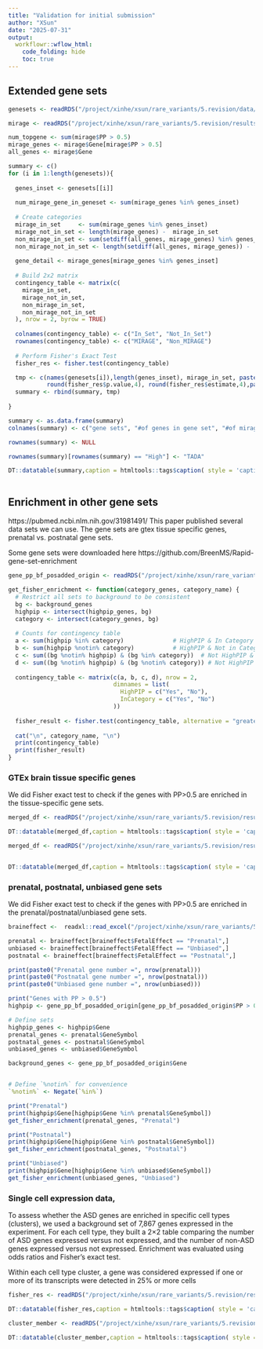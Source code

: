 ```yaml
---
title: "Validation for initial submission"
author: "XSun"
date: "2025-07-31"
output:
  workflowr::wflow_html:
    code_folding: hide
    toc: true
---
```


## Extended gene sets

```r

genesets <- readRDS("/project/xinhe/xsun/rare_variants/5.revision/data/genesets/genesets_summary.RDS")

mirage <- readRDS("/project/xinhe/xsun/rare_variants/5.revision/results/mirage_res/gene_pp_bf_posadded_origin.RDS")

num_topgene <- sum(mirage$PP > 0.5)
mirage_genes <- mirage$Gene[mirage$PP > 0.5]
all_genes <- mirage$Gene

summary <- c()
for (i in 1:length(genesets)){
  
  genes_inset <- genesets[[i]]
  
  num_mirage_gene_in_geneset <- sum(mirage_genes %in% genes_inset)
  
  # Create categories
  mirage_in_set     <- sum(mirage_genes %in% genes_inset)
  mirage_not_in_set <- length(mirage_genes) -  mirage_in_set 
  non_mirage_in_set <- sum(setdiff(all_genes, mirage_genes) %in% genes_inset)
  non_mirage_not_in_set <- length(setdiff(all_genes, mirage_genes)) -  non_mirage_in_set
  
  gene_detail <- mirage_genes[mirage_genes %in% genes_inset]
  
  # Build 2x2 matrix
  contingency_table <- matrix(c(
    mirage_in_set,
    mirage_not_in_set,
    non_mirage_in_set,
    non_mirage_not_in_set
  ), nrow = 2, byrow = TRUE)
  
  colnames(contingency_table) <- c("In_Set", "Not_In_Set")
  rownames(contingency_table) <- c("MIRAGE", "Non_MIRAGE")
  
  # Perform Fisher's Exact Test
  fisher_res <- fisher.test(contingency_table)

  tmp <- c(names(genesets[i]),length(genes_inset), mirage_in_set, paste0(round(mirage_in_set/length(mirage_genes) *100,2), "%"), 
           round(fisher_res$p.value,4), round(fisher_res$estimate,4),paste0(gene_detail,collapse = ","))
  summary <- rbind(summary, tmp)
  
}

summary <- as.data.frame(summary)
colnames(summary) <- c("gene sets", "#of genes in gene set", "#of mirage gene in gene set", "pct of mirage gene in gene set", "FET p", "FET OR", "MIRAGE genes in gene set")

rownames(summary) <- NULL

rownames(summary)[rownames(summary) == "High"] <- "TADA"

DT::datatable(summary,caption = htmltools::tags$caption( style = 'caption-side: left; text-align: left; color:black;  font-size:150% ;','FET results for extended gene set'),options = list(pageLength = 10) )



```



## Enrichment in other gene sets

https://pubmed.ncbi.nlm.nih.gov/31981491/ This paper published several data sets we can use. The gene sets are gtex tissue specific genes, prenatal vs. postnatal gene sets.

Some gene sets were downloaded here https://github.com/BreenMS/Rapid-gene-set-enrichment


```r

gene_pp_bf_posadded_origin <- readRDS("/project/xinhe/xsun/rare_variants/5.revision/results/mirage_res/gene_pp_bf_posadded_origin.RDS")

get_fisher_enrichment <- function(category_genes, category_name) {
  # Restrict all sets to background to be consistent
  bg <- background_genes
  highpip <- intersect(highpip_genes, bg)
  category <- intersect(category_genes, bg)
  
  # Counts for contingency table
  a <- sum(highpip %in% category)              # HighPIP & In Category
  b <- sum(highpip %notin% category)           # HighPIP & Not in Category
  c <- sum((bg %notin% highpip) & (bg %in% category))  # Not HighPIP & In Category
  d <- sum((bg %notin% highpip) & (bg %notin% category)) # Not HighPIP & Not in Category
  
  contingency_table <- matrix(c(a, b, c, d), nrow = 2,
                              dimnames = list(
                                HighPIP = c("Yes", "No"),
                                InCategory = c("Yes", "No")
                              ))
  
  fisher_result <- fisher.test(contingency_table, alternative = "greater")
  
  cat("\n", category_name, "\n")
  print(contingency_table)
  print(fisher_result)
}

```

### GTEx brain tissue specific genes

We did Fisher exact test to check if the genes with PP>0.5 are enriched in the tissue-specific gene sets. 

```r

merged_df <- readRDS("/project/xinhe/xsun/rare_variants/5.revision/results/validation_gtex_brain_origin.RDS")

DT::datatable(merged_df,caption = htmltools::tags$caption( style = 'caption-side: left; text-align: left; color:black;  font-size:150% ;',' Brain tissue upregulated genes and overlap with MIRAGE genes'),options = list(pageLength = 10) )

merged_df <- readRDS("/project/xinhe/xsun/rare_variants/5.revision/results/validation_gtex_nonbrain_origin.RDS")


DT::datatable(merged_df,caption = htmltools::tags$caption( style = 'caption-side: left; text-align: left; color:black;  font-size:150% ;',' non-Brain tissue upregulated genes and overlap with MIRAGE genes'),options = list(pageLength = 10) )

```

### prenatal, postnatal, unbiased gene sets

We did Fisher exact test to check if the genes with PP>0.5 are enriched in the prenatal/postnatal/unbiased gene sets. 

```r

braineffect <-  readxl::read_excel("/project/xinhe/xsun/rare_variants/5.revision/data/brain_de/BrainSpan_FetalEffect.xlsx")

prenatal <- braineffect[braineffect$FetalEffect == "Prenatal",]
unbiased <- braineffect[braineffect$FetalEffect == "Unbiased",]
postnatal <- braineffect[braineffect$FetalEffect == "Postnatal",]

print(paste0("Prenatal gene number =", nrow(prenatal)))
print(paste0("Postnatal gene number =", nrow(postnatal)))
print(paste0("Unbiased gene number =", nrow(unbiased)))

print("Genes with PP > 0.5")
highpip <- gene_pp_bf_posadded_origin[gene_pp_bf_posadded_origin$PP > 0.5,]

# Define sets
highpip_genes <- highpip$Gene
prenatal_genes <- prenatal$GeneSymbol
postnatal_genes <- postnatal$GeneSymbol
unbiased_genes <- unbiased$GeneSymbol

background_genes <- gene_pp_bf_posadded_origin$Gene


# Define `%notin%` for convenience
`%notin%` <- Negate(`%in%`)

print("Prenatal")
print(highpip$Gene[highpip$Gene %in% prenatal$GeneSymbol])
get_fisher_enrichment(prenatal_genes, "Prenatal")

print("Postnatal")
print(highpip$Gene[highpip$Gene %in% postnatal$GeneSymbol])
get_fisher_enrichment(postnatal_genes, "Postnatal")

print("Unbiased")
print(highpip$Gene[highpip$Gene %in% unbiased$GeneSymbol])
get_fisher_enrichment(unbiased_genes, "Unbiased")


```




### Single cell expression data, 

To assess whether the ASD genes are enriched in specific cell types (clusters), we used a background set of 7,867 genes expressed in the experiment. For each cell type, they built a 2×2 table comparing the number of ASD genes expressed versus not expressed, and the number of non-ASD genes expressed versus not expressed. Enrichment was evaluated using odds ratios and Fisher’s exact test.

Within each cell type cluster, a gene was considered expressed if one or more of its transcripts were detected in 25% or more cells

```r

fisher_res <- readRDS("/project/xinhe/xsun/rare_variants/5.revision/results/validation_scrna_fet_origin.RDS")

DT::datatable(fisher_res,caption = htmltools::tags$caption( style = 'caption-side: left; text-align: left; color:black;  font-size:150% ;','Fisher results for the ASD genes'),options = list(pageLength = 10) )

cluster_member <- readRDS("/project/xinhe/xsun/rare_variants/5.revision/results/validation_scrna_expr_binary_origin.RDS")

DT::datatable(cluster_member,caption = htmltools::tags$caption( style = 'caption-side: left; text-align: left; color:black;  font-size:150% ;','Cluster membership for the ASD genes'),options = list(pageLength = 10) )

```



